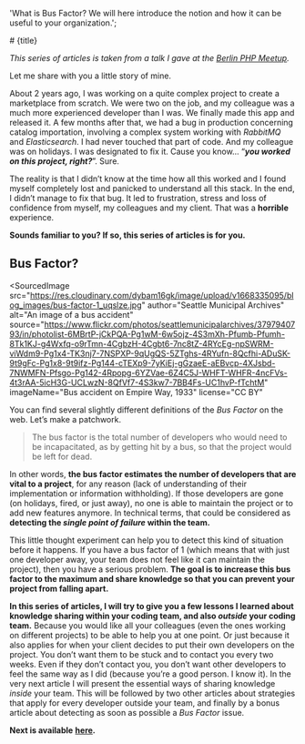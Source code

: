
  'What is Bus Factor? We will here introduce the notion and how it can be useful to your organization.';

<ArticleLayout title={title} description={description} publishedAt={publishedAt}>
# {title}

_This series of articles is taken from a talk I gave at the_ [_Berlin PHP Meetup_](https://twitter.com/bephpug)_._

Let me share with you a little story of mine.

About 2 years ago, I was working on a quite complex project to create a marketplace from scratch. We were two on the job, and my colleague was a much more experienced developer than I was. We finally made this app and released it. A few months after that, we had a bug in production concerning catalog importation, involving a complex system working with _RabbitMQ_ and _Elasticsearch_. I had never touched that part of code. And my colleague was on holidays. I was designated to fix it. Cause you know… “**_you worked on this project, right?_**”. Sure.

The reality is that I didn’t know at the time how all this worked and I found myself completely lost and panicked to understand all this stack. In the end, I didn’t manage to fix that bug. It led to frustration, stress and loss of confidence from myself, my colleagues and my client. That was a **horrible** experience.

**Sounds familiar to you? If so, this series of articles is for you.**

## Bus Factor?

<SourcedImage
  src="https://res.cloudinary.com/dybam16gk/image/upload/v1668335095/blog_images/bus-factor-1_uqslze.jpg"
  author="Seattle Municipal Archives"
  alt="An image of a bus accident"
  source="https://www.flickr.com/photos/seattlemunicipalarchives/3797940793/in/photolist-6MBrtP-jCkPQA-Pg1wM-6w5ojz-4S3mXh-Pfumb-Pfumh-8Tk1KJ-g4Wxfq-o9rTmn-4CgbzH-4Cgbt6-7nc8tZ-4RYcEg-npSWRM-viWdm9-Pg1x4-TK3nj7-7NSPXP-9qUgQS-5ZTghs-4RYufn-8Qcfhi-ADuSK-9t9gFc-Pg1x8-9t9ifz-Pg144-cTEXp9-7yKiEj-gGzaeE-aEBvcp-4XJsbd-7NWMFN-Pfsgo-Pg142-4Rpopg-6YZVae-6Z4C5J-WHFT-WHFR-4ncFVs-4t3rAA-5icH3G-UCLwzN-8QfVf7-4S3kw7-7BB4Fs-UC1hvP-fTchtM"
  imageName="Bus accident on Empire Way, 1933"
  license="CC BY"
></SourcedImage>

You can find several slightly different definitions of the _Bus Factor_ on the web. Let’s make a patchwork.

> The bus factor is the total number of developers who would need to be incapacitated, as by getting hit by a bus, so that the project would be left for dead.

In other words, **the bus factor estimates the number of developers that are vital to a project**, for any reason (lack of understanding of their implementation or information withholding). If those developers are gone (on holidays, fired, or just away), no one is able to maintain the project or to add new features anymore. In technical terms, that could be considered as **detecting the _single point of failure_ within the team.**

This little thought experiment can help you to detect this kind of situation before it happens. If you have a bus factor of 1 (which means that with just one developer away, your team does not feel like it can maintain the project), then you have a serious problem. **The goal is to increase this bus factor to the maximum and share knowledge so that you can prevent your project from falling apart.**

**In this series of articles, I will try to give you a few lessons I learned about knowledge sharing within your coding team, and also _outside_ your coding team.** Because you would like all your colleagues (even the ones working on different projects) to be able to help you at one point. Or just because it also applies for when your client decides to put their own developers on the project. You don’t want them to be stuck and to contact you every two weeks. Even if they don’t contact you, you don’t want other developers to feel the same way as I did (because you’re a good person. I know it). In the very next article I will present the essential ways of sharing knowledge _inside_ your team. This will be followed by two other articles about strategies that apply for every developer outside your team, and finally by a bonus article about detecting as soon as possible a _Bus Factor_ issue.

**Next is available** [**here**](/articles/bus-factor-2)**.**

</ArticleLayout>
